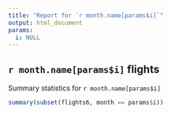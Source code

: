 ```yaml
---
title: "Report for `r month.name[params$i]`"
output: html_document
params:
  i: NULL
---
```


## `r month.name[params$i]` flights

Summary statistics for `r month.name[params$i]`

```r
summary(subset(flights6, month == params$i))
```
